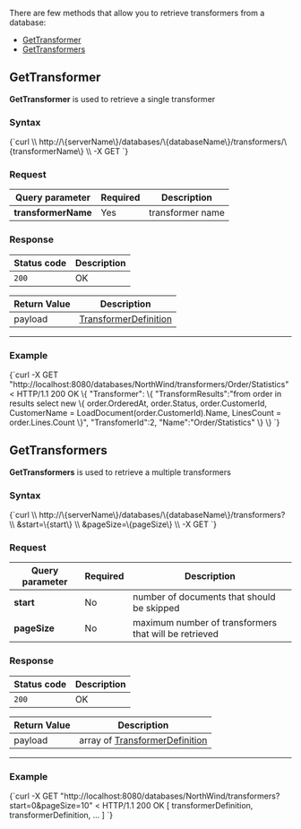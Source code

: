 
There are few methods that allow you to retrieve transformers from a database:   
- [GetTransformer](../../../client-api/commands/transformers/get.mdx#gettransformer)   
- [GetTransformers](../../../client-api/commands/transformers/get.mdx#gettransformers)   

## GetTransformer

**GetTransformer** is used to retrieve a single transformer

### Syntax

<TabItem value="json" label="json">
<CodeBlock language="json">
{`curl \\
	http://\{serverName\}/databases/\{databaseName\}/transformers/\{transformerName\} \\
	-X GET
`}
</CodeBlock>
</TabItem>

### Request

| Query parameter | Required | Description |
| ------------- | -- | ---- |
| **transformerName** | Yes |   transformer name |

### Response

| Status code | Description |
| ----------- | - |
| `200` | OK |

| Return Value | Description |
| ------------- | ------------- |
| payload | [TransformerDefinition](../../../glossary/transformer-definition.mdx)  |

---

### Example

<TabItem value="json" label="json">
<CodeBlock language="json">
{`curl -X GET "http://localhost:8080/databases/NorthWind/transformers/Order/Statistics"
< HTTP/1.1 200 OK
\{
	"Transformer":
	\{
		"TransformResults":"from order in results select new \{ 
		    order.OrderedAt,     
			order.Status,     
			order.CustomerId,     
			CustomerName = LoadDocument(order.CustomerId).Name,     
			LinesCount = order.Lines.Count \}",
		"TransfomerId":2,
		"Name":"Order/Statistics"
	\}
\}
`}
</CodeBlock>
</TabItem>



## GetTransformers

**GetTransformers** is used to retrieve a multiple transformers

### Syntax


<TabItem value="json" label="json">
<CodeBlock language="json">
{`curl \\
	http://\{serverName\}/databases/\{databaseName\}/transformers? \\
		&start=\{start\} \\
		&pageSize=\{pageSize\} \\
	-X GET
`}
</CodeBlock>
</TabItem>

### Request

| Query parameter | Required | Description |
| ------------- | -- | ---- |
| **start** | No | number of documents that should be skipped  |
| **pageSize** | No | maximum number of transformers that will be retrieved |

### Response

| Status code | Description |
| ----------- | - |
| `200` | OK |

| Return Value | Description |
| ------------- | ------------- |
| payload | array of [TransformerDefinition](../../../glossary/transformer-definition.mdx)  |

---

### Example

<TabItem value="json" label="json">
<CodeBlock language="json">
{`curl -X GET "http://localhost:8080/databases/NorthWind/transformers?start=0&pageSize=10"
< HTTP/1.1 200 OK
[ transformerDefinition, transformerDefinition, ... ]
`}
</CodeBlock>
</TabItem>




